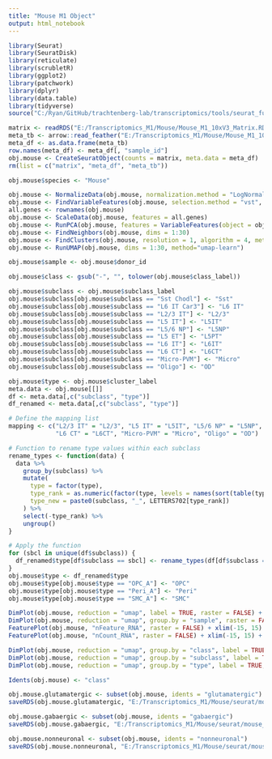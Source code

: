 ```yaml
---
title: "Mouse M1 Object"
output: html_notebook
---
```


```r

library(Seurat)
library(SeuratDisk)
library(reticulate)
library(scrubletR)
library(ggplot2)
library(patchwork)
library(dplyr)
library(data.table)
library(tidyverse)
source("C:/Ryan/GitHub/trachtenberg-lab/transcriptomics/tools/seurat_functions.R")

matrix <- readRDS("E:/Transcriptomics_M1/Mouse/Mouse_M1_10xV3_Matrix.RDS")
meta_tb <- arrow::read_feather("E:/Transcriptomics_M1/Mouse/Mouse_M1_10xV3_Metadata.feather")
meta_df <- as.data.frame(meta_tb)
row.names(meta_df) <- meta_df[, "sample_id"]
obj.mouse <- CreateSeuratObject(counts = matrix, meta.data = meta_df)
rm(list = c("matrix", "meta_df", "meta_tb"))

obj.mouse$species <- "Mouse"

```


```r

obj.mouse <- NormalizeData(obj.mouse, normalization.method = "LogNormalize", scale.factor = 10000)
obj.mouse <- FindVariableFeatures(obj.mouse, selection.method = "vst", nfeatures = 3000)
all.genes <- rownames(obj.mouse)
obj.mouse <- ScaleData(obj.mouse, features = all.genes)
obj.mouse <- RunPCA(obj.mouse, features = VariableFeatures(object = obj.mouse))
obj.mouse <- FindNeighbors(obj.mouse, dims = 1:30)
obj.mouse <- FindClusters(obj.mouse, resolution = 1, algorithm = 4, method = "igraph")
obj.mouse <- RunUMAP(obj.mouse, dims = 1:30, method="umap-learn")

```


```r

obj.mouse$sample <- obj.mouse$donor_id

obj.mouse$class <- gsub("-", "", tolower(obj.mouse$class_label))

obj.mouse$subclass <- obj.mouse$subclass_label
obj.mouse$subclass[obj.mouse$subclass == "Sst Chodl"] <- "Sst"
obj.mouse$subclass[obj.mouse$subclass == "L6 IT Car3"] <- "L6 IT"
obj.mouse$subclass[obj.mouse$subclass == "L2/3 IT"] <- "L2/3"
obj.mouse$subclass[obj.mouse$subclass == "L5 IT"] <- "L5IT"
obj.mouse$subclass[obj.mouse$subclass == "L5/6 NP"] <- "L5NP"
obj.mouse$subclass[obj.mouse$subclass == "L5 ET"] <- "L5PT"
obj.mouse$subclass[obj.mouse$subclass == "L6 IT"] <- "L6IT"
obj.mouse$subclass[obj.mouse$subclass == "L6 CT"] <- "L6CT"
obj.mouse$subclass[obj.mouse$subclass == "Micro-PVM"] <- "Micro"
obj.mouse$subclass[obj.mouse$subclass == "Oligo"] <- "OD"

obj.mouse$type <- obj.mouse$cluster_label
meta.data <- obj.mouse[[]]
df <- meta.data[,c("subclass", "type")]
df_renamed <- meta.data[,c("subclass", "type")]

# Define the mapping list
mapping <- c("L2/3 IT" = "L2/3", "L5 IT" = "L5IT", "L5/6 NP" = "L5NP", "L5 ET" = "L5PT", "L6 IT" = "L6IT", 
             "L6 CT" = "L6CT", "Micro-PVM" = "Micro", "Oligo" = "OD")

# Function to rename type values within each subclass
rename_types <- function(data) {
  data %>%
    group_by(subclass) %>%
    mutate(
      type = factor(type),
      type_rank = as.numeric(factor(type, levels = names(sort(table(type), decreasing = TRUE)))),
      type_new = paste0(subclass, "_", LETTERS702[type_rank])
    ) %>%
    select(-type_rank) %>%
    ungroup()
}

# Apply the function
for (sbcl in unique(df$subclass)) {
  df_renamed$type[df$subclass == sbcl] <- rename_types(df[df$subclass == sbcl,])
}
obj.mouse$type <- df_renamed$type
obj.mouse$type[obj.mouse$type == "OPC_A"] <- "OPC"
obj.mouse$type[obj.mouse$type == "Peri_A"] <- "Peri"
obj.mouse$type[obj.mouse$type == "SMC_A"] <- "SMC"

```


```r

DimPlot(obj.mouse, reduction = "umap", label = TRUE, raster = FALSE) + NoLegend() + xlim(-15, 15) + ylim(-15, 15) + coord_equal()
DimPlot(obj.mouse, reduction = "umap", group.by = "sample", raster = FALSE) + xlim(-15, 15) + ylim(-15, 15) + coord_equal()
FeaturePlot(obj.mouse, "nFeature_RNA", raster = FALSE) + xlim(-15, 15) + ylim(-15, 15) + coord_equal()
FeaturePlot(obj.mouse, "nCount_RNA", raster = FALSE) + xlim(-15, 15) + ylim(-15, 15) + coord_equal()

```


```r

DimPlot(obj.mouse, reduction = "umap", group.by = "class", label = TRUE, raster = FALSE) + NoLegend() + xlim(-15, 15) + ylim(-15, 15) + coord_equal()
DimPlot(obj.mouse, reduction = "umap", group.by = "subclass", label = TRUE, raster = FALSE) + NoLegend() + xlim(-15, 15) + ylim(-15, 15) + coord_equal()
DimPlot(obj.mouse, reduction = "umap", group.by = "type", label = TRUE, raster = FALSE) + NoLegend() + xlim(-15, 15) + ylim(-15, 15) + coord_equal()

```


```r

Idents(obj.mouse) <- "class"

obj.mouse.glutamatergic <- subset(obj.mouse, idents = "glutamatergic")
saveRDS(obj.mouse.glutamatergic, "E:/Transcriptomics_M1/Mouse/seurat/mouse_m1_glutamatergic.rds")

obj.mouse.gabaergic <- subset(obj.mouse, idents = "gabaergic")
saveRDS(obj.mouse.gabaergic, "E:/Transcriptomics_M1/Mouse/seurat/mouse_m1_gabaergic.rds")

obj.mouse.nonneuronal <- subset(obj.mouse, idents = "nonneuronal")
saveRDS(obj.mouse.nonneuronal, "E:/Transcriptomics_M1/Mouse/seurat/mouse_m1_nonneuronal.rds")

```

